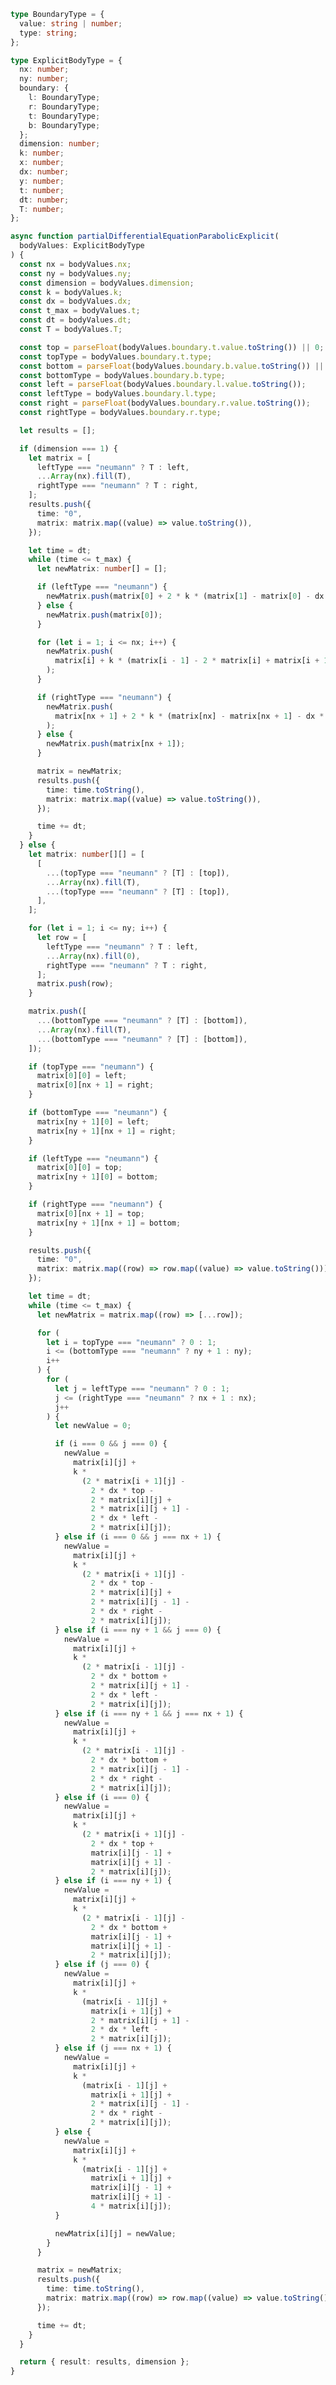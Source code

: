 ```ts
type BoundaryType = {
  value: string | number;
  type: string;
};

type ExplicitBodyType = {
  nx: number;
  ny: number;
  boundary: {
    l: BoundaryType;
    r: BoundaryType;
    t: BoundaryType;
    b: BoundaryType;
  };
  dimension: number;
  k: number;
  x: number;
  dx: number;
  y: number;
  t: number;
  dt: number;
  T: number;
};

async function partialDifferentialEquationParabolicExplicit(
  bodyValues: ExplicitBodyType
) {
  const nx = bodyValues.nx;
  const ny = bodyValues.ny;
  const dimension = bodyValues.dimension;
  const k = bodyValues.k;
  const dx = bodyValues.dx;
  const t_max = bodyValues.t;
  const dt = bodyValues.dt;
  const T = bodyValues.T;

  const top = parseFloat(bodyValues.boundary.t.value.toString()) || 0;
  const topType = bodyValues.boundary.t.type;
  const bottom = parseFloat(bodyValues.boundary.b.value.toString()) || 0;
  const bottomType = bodyValues.boundary.b.type;
  const left = parseFloat(bodyValues.boundary.l.value.toString());
  const leftType = bodyValues.boundary.l.type;
  const right = parseFloat(bodyValues.boundary.r.value.toString());
  const rightType = bodyValues.boundary.r.type;

  let results = [];

  if (dimension === 1) {
    let matrix = [
      leftType === "neumann" ? T : left,
      ...Array(nx).fill(T),
      rightType === "neumann" ? T : right,
    ];
    results.push({
      time: "0",
      matrix: matrix.map((value) => value.toString()),
    });

    let time = dt;
    while (time <= t_max) {
      let newMatrix: number[] = [];

      if (leftType === "neumann") {
        newMatrix.push(matrix[0] + 2 * k * (matrix[1] - matrix[0] - dx * left));
      } else {
        newMatrix.push(matrix[0]);
      }

      for (let i = 1; i <= nx; i++) {
        newMatrix.push(
          matrix[i] + k * (matrix[i - 1] - 2 * matrix[i] + matrix[i + 1])
        );
      }

      if (rightType === "neumann") {
        newMatrix.push(
          matrix[nx + 1] + 2 * k * (matrix[nx] - matrix[nx + 1] - dx * right)
        );
      } else {
        newMatrix.push(matrix[nx + 1]);
      }

      matrix = newMatrix;
      results.push({
        time: time.toString(),
        matrix: matrix.map((value) => value.toString()),
      });

      time += dt;
    }
  } else {
    let matrix: number[][] = [
      [
        ...(topType === "neumann" ? [T] : [top]),
        ...Array(nx).fill(T),
        ...(topType === "neumann" ? [T] : [top]),
      ],
    ];

    for (let i = 1; i <= ny; i++) {
      let row = [
        leftType === "neumann" ? T : left,
        ...Array(nx).fill(0),
        rightType === "neumann" ? T : right,
      ];
      matrix.push(row);
    }

    matrix.push([
      ...(bottomType === "neumann" ? [T] : [bottom]),
      ...Array(nx).fill(T),
      ...(bottomType === "neumann" ? [T] : [bottom]),
    ]);

    if (topType === "neumann") {
      matrix[0][0] = left;
      matrix[0][nx + 1] = right;
    }

    if (bottomType === "neumann") {
      matrix[ny + 1][0] = left;
      matrix[ny + 1][nx + 1] = right;
    }

    if (leftType === "neumann") {
      matrix[0][0] = top;
      matrix[ny + 1][0] = bottom;
    }

    if (rightType === "neumann") {
      matrix[0][nx + 1] = top;
      matrix[ny + 1][nx + 1] = bottom;
    }

    results.push({
      time: "0",
      matrix: matrix.map((row) => row.map((value) => value.toString())),
    });

    let time = dt;
    while (time <= t_max) {
      let newMatrix = matrix.map((row) => [...row]);

      for (
        let i = topType === "neumann" ? 0 : 1;
        i <= (bottomType === "neumann" ? ny + 1 : ny);
        i++
      ) {
        for (
          let j = leftType === "neumann" ? 0 : 1;
          j <= (rightType === "neumann" ? nx + 1 : nx);
          j++
        ) {
          let newValue = 0;

          if (i === 0 && j === 0) {
            newValue =
              matrix[i][j] +
              k *
                (2 * matrix[i + 1][j] -
                  2 * dx * top -
                  2 * matrix[i][j] +
                  2 * matrix[i][j + 1] -
                  2 * dx * left -
                  2 * matrix[i][j]);
          } else if (i === 0 && j === nx + 1) {
            newValue =
              matrix[i][j] +
              k *
                (2 * matrix[i + 1][j] -
                  2 * dx * top -
                  2 * matrix[i][j] +
                  2 * matrix[i][j - 1] -
                  2 * dx * right -
                  2 * matrix[i][j]);
          } else if (i === ny + 1 && j === 0) {
            newValue =
              matrix[i][j] +
              k *
                (2 * matrix[i - 1][j] -
                  2 * dx * bottom +
                  2 * matrix[i][j + 1] -
                  2 * dx * left -
                  2 * matrix[i][j]);
          } else if (i === ny + 1 && j === nx + 1) {
            newValue =
              matrix[i][j] +
              k *
                (2 * matrix[i - 1][j] -
                  2 * dx * bottom +
                  2 * matrix[i][j - 1] -
                  2 * dx * right -
                  2 * matrix[i][j]);
          } else if (i === 0) {
            newValue =
              matrix[i][j] +
              k *
                (2 * matrix[i + 1][j] -
                  2 * dx * top +
                  matrix[i][j - 1] +
                  matrix[i][j + 1] -
                  2 * matrix[i][j]);
          } else if (i === ny + 1) {
            newValue =
              matrix[i][j] +
              k *
                (2 * matrix[i - 1][j] -
                  2 * dx * bottom +
                  matrix[i][j - 1] +
                  matrix[i][j + 1] -
                  2 * matrix[i][j]);
          } else if (j === 0) {
            newValue =
              matrix[i][j] +
              k *
                (matrix[i - 1][j] +
                  matrix[i + 1][j] +
                  2 * matrix[i][j + 1] -
                  2 * dx * left -
                  2 * matrix[i][j]);
          } else if (j === nx + 1) {
            newValue =
              matrix[i][j] +
              k *
                (matrix[i - 1][j] +
                  matrix[i + 1][j] +
                  2 * matrix[i][j - 1] -
                  2 * dx * right -
                  2 * matrix[i][j]);
          } else {
            newValue =
              matrix[i][j] +
              k *
                (matrix[i - 1][j] +
                  matrix[i + 1][j] +
                  matrix[i][j - 1] +
                  matrix[i][j + 1] -
                  4 * matrix[i][j]);
          }

          newMatrix[i][j] = newValue;
        }
      }

      matrix = newMatrix;
      results.push({
        time: time.toString(),
        matrix: matrix.map((row) => row.map((value) => value.toString())),
      });

      time += dt;
    }
  }

  return { result: results, dimension };
}
```

